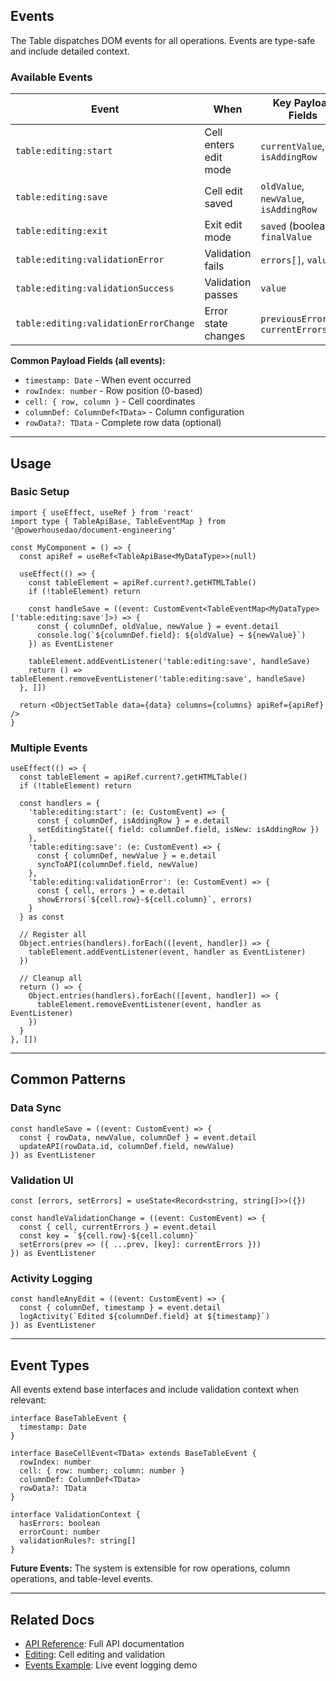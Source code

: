 
<Meta title="Data Display/Object Set Table/Docs/Events" />

## Events

The Table dispatches DOM events for all operations. Events are type-safe and include detailed context.

### Available Events

| Event | When | Key Payload Fields |
|-------|------|-------------------|
| `table:editing:start` | Cell enters edit mode | `currentValue`, `isAddingRow` |
| `table:editing:save` | Cell edit saved | `oldValue`, `newValue`, `isAddingRow` |
| `table:editing:exit` | Exit edit mode | `saved` (boolean), `finalValue` |
| `table:editing:validationError` | Validation fails | `errors[]`, `value` |
| `table:editing:validationSuccess` | Validation passes | `value` |
| `table:editing:validationErrorChange` | Error state changes | `previousErrors[]`, `currentErrors[]` |

**Common Payload Fields (all events):**
- `timestamp: Date` - When event occurred
- `rowIndex: number` - Row position (0-based)  
- `cell: { row, column }` - Cell coordinates
- `columnDef: ColumnDef<TData>` - Column configuration
- `rowData?: TData` - Complete row data (optional)

---

## Usage

### Basic Setup

```tsx
import { useEffect, useRef } from 'react'
import type { TableApiBase, TableEventMap } from '@powerhousedao/document-engineering'

const MyComponent = () => {
  const apiRef = useRef<TableApiBase<MyDataType>>(null)

  useEffect(() => {
    const tableElement = apiRef.current?.getHTMLTable()
    if (!tableElement) return

    const handleSave = ((event: CustomEvent<TableEventMap<MyDataType>['table:editing:save']>) => {
      const { columnDef, oldValue, newValue } = event.detail
      console.log(`${columnDef.field}: ${oldValue} → ${newValue}`)
    }) as EventListener

    tableElement.addEventListener('table:editing:save', handleSave)
    return () => tableElement.removeEventListener('table:editing:save', handleSave)
  }, [])

  return <ObjectSetTable data={data} columns={columns} apiRef={apiRef} />
}
```

### Multiple Events

```tsx
useEffect(() => {
  const tableElement = apiRef.current?.getHTMLTable()
  if (!tableElement) return

  const handlers = {
    'table:editing:start': (e: CustomEvent) => {
      const { columnDef, isAddingRow } = e.detail
      setEditingState({ field: columnDef.field, isNew: isAddingRow })
    },
    'table:editing:save': (e: CustomEvent) => {
      const { columnDef, newValue } = e.detail
      syncToAPI(columnDef.field, newValue)
    },
    'table:editing:validationError': (e: CustomEvent) => {
      const { cell, errors } = e.detail
      showErrors(`${cell.row}-${cell.column}`, errors)
    }
  } as const

  // Register all
  Object.entries(handlers).forEach(([event, handler]) => {
    tableElement.addEventListener(event, handler as EventListener)
  })

  // Cleanup all
  return () => {
    Object.entries(handlers).forEach(([event, handler]) => {
      tableElement.removeEventListener(event, handler as EventListener)
    })
  }
}, [])
```

---

## Common Patterns

### Data Sync
```tsx
const handleSave = ((event: CustomEvent) => {
  const { rowData, newValue, columnDef } = event.detail
  updateAPI(rowData.id, columnDef.field, newValue)
}) as EventListener
```

### Validation UI
```tsx
const [errors, setErrors] = useState<Record<string, string[]>>({})

const handleValidationChange = ((event: CustomEvent) => {
  const { cell, currentErrors } = event.detail
  const key = `${cell.row}-${cell.column}`
  setErrors(prev => ({ ...prev, [key]: currentErrors }))
}) as EventListener
```

### Activity Logging
```tsx
const handleAnyEdit = ((event: CustomEvent) => {
  const { columnDef, timestamp } = event.detail
  logActivity(`Edited ${columnDef.field} at ${timestamp}`)
}) as EventListener
```

---

## Event Types

All events extend base interfaces and include validation context when relevant:

```tsx
interface BaseTableEvent {
  timestamp: Date
}

interface BaseCellEvent<TData> extends BaseTableEvent {
  rowIndex: number
  cell: { row: number; column: number }
  columnDef: ColumnDef<TData>
  rowData?: TData
}

interface ValidationContext {
  hasErrors: boolean
  errorCount: number
  validationRules?: string[]
}
```

**Future Events:** The system is extensible for row operations, column operations, and table-level events.

---

## Related Docs

- [API Reference](?path=/docs/data-display-object-set-table-docs-api--readme): Full API documentation
- [Editing](?path=/docs/data-display-object-set-table-docs-editing--readme): Cell editing and validation
- [Events Example](?path=/story/data-display-object-set-table-examples-events--default): Live event logging demo